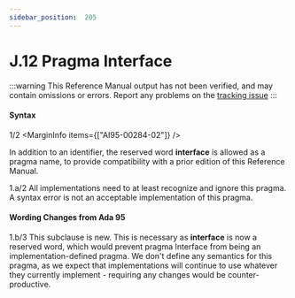 ```yaml
---
sidebar_position:  205
---
```


# J.12 Pragma Interface

:::warning
This Reference Manual output has not been verified,
and may contain omissions or errors.
Report any problems on the [tracking issue](https://github.com/ada-lang-io/ada-lang-io/issues/20)
:::



#### Syntax

<MarginText>1/2</MarginText>
<MarginInfo items={["AI95-00284-02"]} />
<p class="Indented2">In addition to an identifier, the reserved word <strong>interface</strong> is allowed as a pragma name, to provide compatibility with a prior edition of this Reference Manual. <br /></p>

<AnnotatedOnly>
<MarginText>1.a/2</MarginText>
<MarginInfo items={["AI95-00284-02"]} />
<Admonition type="aarm" aarm="implementation-note">
<strong></strong>All implementations need to at least recognize and ignore this pragma. A syntax error is not an acceptable implementation of this pragma. <br />
</Admonition>
</AnnotatedOnly>

<AnnotatedOnly>

#### Wording Changes from Ada 95

</AnnotatedOnly>
<AnnotatedOnly>
<MarginText>1.b/3</MarginText>
<MarginInfo items={["AI95-00326-01", "AI05-0299-1"]} />
<Admonition type="aarm" aarm="note">
This subclause is new. This is necessary as <strong>interface</strong> is now a reserved word, which would prevent pragma Interface from being an implementation-defined pragma. We don't define any semantics for this pragma, as we expect that implementations will continue to use whatever they currently implement - requiring any changes would be counter-productive. <br />
</Admonition>
</AnnotatedOnly>

